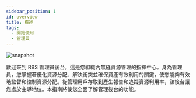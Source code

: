 ---
sidebar_position: 1
id: overview
title: 概述
tags:
  - 開始使用
  - 管理員
---



<BrowserWindow url={url}>

![snapshot](/assets/admin/login.png)

</BrowserWindow>

歡迎來到 RBS 管理員後台，這是您組織內無縫資源管理的指揮中心。身為管理員，您掌握著優化資源分配、解決衝突並確保資產有效利用的關鍵，使您能夠有效地監督和控制資源分配。從管理用戶存取到產生報告和追蹤資源利用率，該後台讓您處於主導地位。本指南將使您全面了解管理後台的功能。

